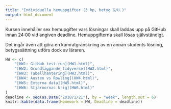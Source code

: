 ```yaml
---
title: "Individuella hemuppgifter (3 hp, betyg G/U.)"
output: html_document
---
```


Kursen innehåller sex hemupgifter vars lösningar skall laddas upp på GitHub innan 24:00 vid angiven deadline. Hemuppgifterna skall lösas självständigt.

Det ingår även att göra en kamratgranskning av en annan students lösning, betygssättning utförs dock av läraren.



```r
HW <- c(
    "[HW1: GitHub test-run](HW1.html)",
    "[HW2: Grundläggande tidyverse](HW2.html)",
    "[HW3: Tabellhantering](HW3.html)",
    "[HW4: Austen vs Rowling](HW4.html)",
    "[HW5: Externa data](HW5.html)",
    "[HW6: Stjärnornas krig](HW6.html)"
)
deadline <- seq(as.Date("2018/1/21"), by = "week", length.out = 6)
knitr::kable(data.frame(Homework = HW, Deadline = deadline))
```

